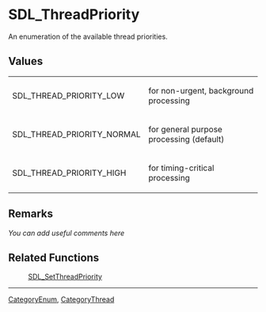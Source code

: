 
= SDL_ThreadPriority =
An enumeration of the available thread priorities.


== Values ==
<!-- #The following content is included on <code>SDL_SetThreadPriority</code>.  Any changes between these comments will be reflected there as well.  Please use caution when editing.  Start Include here. -->
{|
|SDL_THREAD_PRIORITY_LOW
|for non-urgent, background processing
|-
|SDL_THREAD_PRIORITY_NORMAL
|for general purpose processing (default)
|-
|SDL_THREAD_PRIORITY_HIGH
|for timing-critical processing
|}
<!-- #End Include here. -->

== Remarks ==
''You can add useful comments here''

== Related Functions ==
:[[SDL_SetThreadPriority]]

----
[[CategoryEnum]], [[CategoryThread]]
